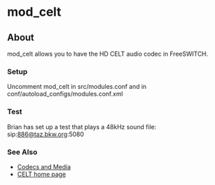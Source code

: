 
# mod_celt 

 

## About

mod\_celt allows you to have the HD CELT audio codec in FreeSWITCH.

### Setup

Uncomment mod\_celt in src/modules.conf and in conf/autoload\_configs/modules.conf.xml

### Test

Brian has set up a test that plays a 48kHz sound file: sip:886@taz.bkw.org:5080

### See Also

* [Codecs and Media](../Codecs-and-Media/index.mdx#about)
* [CELT home page](http://www.celt-codec.org/)


